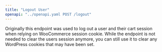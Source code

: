 ```yaml
---
title: "Logout User"
openapi: "../openapi.yaml POST /logout"
---
```


<Info>
    Originally this endpoint was used to log out a user and their cart session when relying on WooCommerce session cookie. While the endpoint is not needed to clear the users session anymore, you can still use it to clear any WordPress cookies that may have been set.
</Info>
